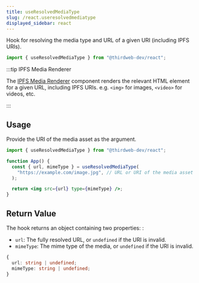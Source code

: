 ```yaml
---
title: useResolvedMediaType
slug: /react.useresolvedmediatype
displayed_sidebar: react
---
```



Hook for resolving the media type and URL of a given URI (including IPFS URIs).

```jsx
import { useResolvedMediaType } from "@thirdweb-dev/react";
```

:::tip IPFS Media Renderer

The [IPFS Media Renderer](/react/react.mediarenderer) component renders the relevant
HTML element for a given URL, including IPFS URIs. e.g. `<img>` for images, `<video>` for videos, etc.

:::

## Usage

Provide the URI of the media asset as the argument.

```jsx
import { useResolvedMediaType } from "@thirdweb-dev/react";

function App() {
  const { url, mimeType } = useResolvedMediaType(
    "https://example.com/image.jpg", // URL or URI of the media asset
  );

  return <img src={url} type={mimeType} />;
}
```

## Return Value

The hook returns an object containing two properties: :

- `url`: The fully resolved URL, or `undefined` if the URI is invalid.
- `mimeType`: The mime type of the media, or `undefined` if the URI is invalid.

```ts
{
  url: string | undefined;
  mimeType: string | undefined;
}
```
